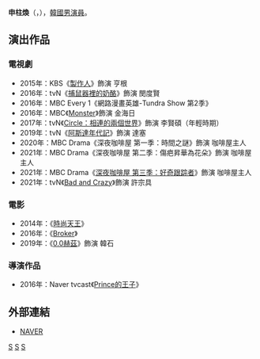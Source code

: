 {{藝人
|姓名 = 申柱煥
|類型 = 男演員
|圖片 = 
|圖片尺寸 = 
|圖片簡介 = 
|本名 = 
|外文名 = 신주환
|外文 = ko
|羅馬拼音 = Shin Jo Hwan
|英文名 =
|暱稱 =
|其他藝名 = 
|國籍 = {{KOR}}
|出生日期 = {{birth_date_and_age|1986|7|28}}
|出生地點 = {{KOR}}
|宗教信仰 = 
|語言 = [[韓語|韓語]]
|職業 = [[演員|演員]]
|教育程度 = 
|出道作 = 
|出道日期 = 2013年
|代表作 = [[奶酪陷阱|奶酪陷阱]]
|活躍年代 =
|唱片公司 = 
|經紀公司 = [[Huayibrothers娛樂|Huayibrothers娛樂]]
|相關團體 = 
|網站 = 
}}
'''申柱煥'''（{{lang-ko|신주환}}，{{bd|1986年|7月28日}}），[[韓國|韓國]][[男演員|男演員]]。

== 演出作品 ==
=== 電視劇 ===
*2015年：KBS《[[製作人_(韓國電視劇)|製作人]]》飾演 亨根
*2016年：tvN《[[捕鼠器裡的奶酪|捕鼠器裡的奶酪]]》飾演 閔度賢
*2016年：MBC Every 1《網路漫畫英雄-Tundra Show 第2季》
*2016年：MBC《[[Monster_(電視劇)|Monster]]》飾演 金海日
*2017年：tvN《[[Circle：相連的兩個世界|Circle：相連的兩個世界]]》飾演 李賢碩（年輕時期）
*2019年：tvN《[[阿斯達年代記|阿斯達年代記]]》飾演 達塞
*2020年：MBC Drama《深夜咖啡屋 第一季：時間之謎》飾演 咖啡屋主人
*2021年：MBC Drama《深夜咖啡屋 第二季：傷疤昇華為花朵》飾演 咖啡屋主人
*2021年：MBC Drama《[[深夜咖啡屋_第三季：好奇跟踪者|深夜咖啡屋 第三季：好奇跟踪者]]》飾演 咖啡屋主人
*2021年：tvN《[[Bad_and_Crazy|Bad and Crazy]]》飾演 許宗具

=== 電影 ===
*2014年：《[[時尚王_(電影)|時尚天王]]》
*2016年：《[[Broker|Broker]]》
*2019年：《[[0.0MHz|0.0赫茲]]》飾演 韓石

=== 導演作品 ===
*2016年：Naver tvcast《[[Prince的王子|Prince的王子]]》

== 外部連結 ==
*[http://people.search.naver.com/search.naver?where=nexearch&sm=tab_ppn&query=신주환&os=653023&ie=utf8&key=PeopleService NAVER] {{Wayback|url=http://people.search.naver.com/search.naver?where=nexearch&sm=tab_ppn&query=%EC%8B%A0%EC%A3%BC%ED%99%98&os=653023&ie=utf8&key=PeopleService |date=20170305010741 }}{{ko}}
{{Sim Entertainment}}

[[Category:韓國電視演員|S]]
[[Category:韓國電影演員|S]]
[[Category:申姓|S]]